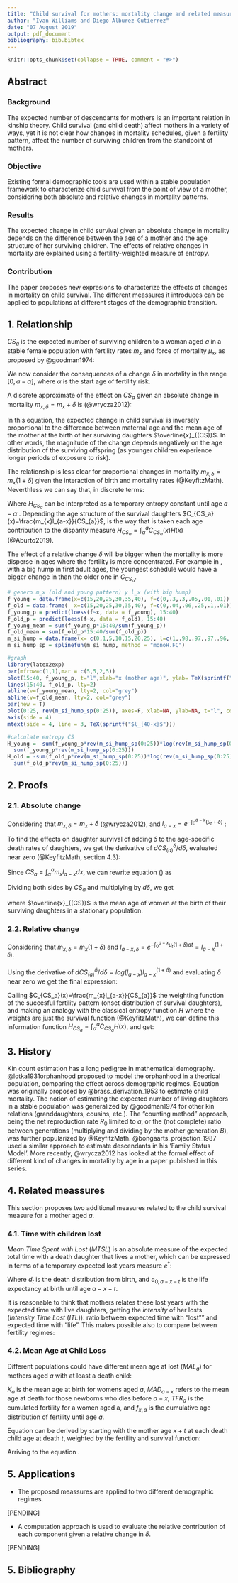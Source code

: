 ```yaml
---
title: "Child survival for mothers: mortality change and related measures"
author: "Ivan Williams and Diego Alburez-Gutierrez"
date: "07 August 2019"
output: pdf_document
bibliography: bib.bibtex
---
```


```r
knitr::opts_chunk$set(collapse = TRUE, comment = "#>")
```

## Abstract

### Background

The expected number of descendants for mothers is an important relation in kinship theory. Child survival (and child death) affect mothers in a variety of ways, yet it is not clear how changes in mortality schedules, given a fertility pattern, affect the number of surviving children from the standpoint of mothers. 

### Objective

Existing formal demographic tools are used within a stable population framework to characterize child survival from the point of view of a mother, considering both absolute and relative changes in mortality patterns.

### Results

The expected change in child survival given an absolute change in mortality depends on the difference between the age of a mother and the age structure of her surviving children. The effects of relative changes in mortality are explained using a fertility-weighted measure of entropy.

### Contribution

The paper proposes new expresions to characterize the effects of changes in mortality on child survival. The different meassures it introduces can be applied to populations at different stages of the demographic transition. 


## 1. Relationship

$CS_a$ is the expected number of surviving children to a woman aged $a$ in a stable female population with fertility rates $m_{x}$ and force of mortality $\mu_{x}$, as proposed by @goodman1974:

\begin{equation}
\label{eq:CS}
CS_a = \int_{\alpha}^a{m_{x}l_{a-x}dx}.
\end{equation}

We now consider the consequences of a change $\delta$ in mortality in the range $[0,a-\alpha]$, where $\alpha$ is the start age of fertility risk.

A discrete approximate of the effect on $CS_a$ given an absolute change in mortality $m_{x,\delta}=m_{x}+\delta$ is (@wrycza2012):

\begin{equation}
\label{eq:abs_change}
\frac{\Delta CS_{a}}{CS_{a}} \approx -(a - \overline{x}_{(CS)}) \Delta\delta.
\end{equation}

In this equation, the expected change in child survival is inversely proportional to the difference between maternal age \textit{a} and the mean age of the mother at the birth of her surviving daughters $\overline{x}_{(CS)}$. In other words, the magnitude of the change depends negatively on the age distribution of the surviving offspring (as younger children experience longer periods of exposure to risk).

The relationship is less clear for proportional changes in mortality $m_{x,\delta}=m_{x}(1+\delta)$ given the interaction of birth and mortality rates (@KeyfitzMath). Neverthless we can say that, in discrete terms:

\begin{equation}
\label{eq:relat_change}
\frac{\Delta CS_{a}}{CS_{a}} \approx -H_{CS_a} \Delta\delta.
\end{equation}

<!-- Aqui no cambie nada porque no entiendo muy bien lo que hiciste. Talvez hablamos para discutir? -->

Where $H_{CS_a}$ can be interpreted as a temporary entropy constant until age $a-\alpha$ . 
Depending the age structure of the survival daughters $C_{CS_a}(x)=\frac{m_{x}l_{a-x}}{CS_{a}}$,  is the way that is taken each age contribution to the disparity measure $H_{CS_a}=\int_\alpha^a{C_{CS_a}(x)H(x)}$ (@Aburto2019).  

The effect of a relative change $\delta$ will be bigger when the mortality is more disperse in ages where the fertility is more concentrated. For example in \ref{fig:relative_change}, with a big hump in first adult ages, the youngest schedule would have a bigger change in than the older one in $C_{CS_a}$.


```r

# genero m_x (old and young pattern) y l_x (with big hump) 
f_young = data.frame(x=c(15,20,25,30,35,40), f=c(0,.3,.3,.05,.01,.01))
f_old = data.frame(  x=c(15,20,25,30,35,40), f=c(0,.04,.06,.25,.1,.01))
f_young_p = predict(loess(f~x, data = f_young), 15:40)
f_old_p = predict(loess(f~x, data = f_old), 15:40)
f_young_mean = sum(f_young_p*15:40/sum(f_young_p))
f_old_mean = sum(f_old_p*15:40/sum(f_old_p))
m_si_hump = data.frame(x= c(0,1,5,10,15,20,25), l=c(1,.98,.97,.97,.96,.9,.85))
m_si_hump_sp = splinefun(m_si_hump, method = "monoH.FC")

#graph
library(latex2exp)
par(mfrow=c(1,1),mar = c(5,5,2,5))
plot(15:40, f_young_p, t="l",xlab="x (mother age)", ylab= TeX(sprintf("$m_x$"))) 
lines(15:40, f_old_p, lty=2) 
abline(v=f_young_mean, lty=2, col="grey")
abline(v=f_old_mean, lty=2, col="grey")
par(new = T)
plot(0:25, rev(m_si_hump_sp(0:25)), axes=F, xlab=NA, ylab=NA, t="l", col=2)
axis(side = 4)
mtext(side = 4, line = 3, TeX(sprintf("$l_{40-x}$")))

#calculate entropy CS
H_young = -sum(f_young_p*rev(m_si_hump_sp(0:25))*log(rev(m_si_hump_sp(0:25))))/
  sum(f_young_p*rev(m_si_hump_sp(0:25)))
H_old = -sum(f_old_p*rev(m_si_hump_sp(0:25))*log(rev(m_si_hump_sp(0:25))))/
  sum(f_old_p*rev(m_si_hump_sp(0:25)))
```

## 2. Proofs


### 2.1. Absolute change

Considering that $m_{x,\delta}=m_{x}+\delta$ (@wrycza2012), and $l_{a-x} = e^{-\int_{0}^{a-x}{(\mu_t+\delta})}$ :

\begin{equation}
CS_{(a)}^\delta = \int_{\alpha}^{a}m_{x} l_{a-x} e^{-\delta (a-x)} dx.  
\end{equation}

To find the effects on daughter survival of adding $\delta$ to the age-specific death rates of daughters, we get the derivative of $dCS_{(a)}^\delta / d\delta$, evaluated near zero (@KeyfitzMath, section 4.3):

\begin{equation}
\label{eq2}
= -a\int_{\alpha}^{a}m_{x} l_{a-x} dx + \int_{\alpha}^{a}m_{x} l_{a-x}x dx.
\end{equation}

Since $CS_{a} = \int_{\alpha}^{a}m_{x} l_{a-x} dx$, we can rewrite equation (\ref{eq2}) as

\begin{equation}
\frac{dCS^\delta}{d\delta} = -a CS_{a}  + \int_{\alpha}^{a} x m_{x} l_{a-x} dx.
\end{equation}

Dividing both sides by $CS_{a}$ and multiplying by $d\delta$, we get

\begin{equation}
\label{mort_cont}
\frac{d CS_{a}}{CS_{a}} = -(a - \overline{x}_{(CS)}) d\delta
\end{equation}

where $\overline{x}_{(CS)}$ is the mean age of women at the birth of their surviving daughters in a stationary population. 


### 2.2. Relative change

Considering that $m_{x,\delta}=m_{x}(1+\delta)$ and $l_{a-x,\delta} = e^{-\int_{0}^{a-x}{\mu_t(1+\delta})dt}=l_{a-x}^{(1+\delta)}$:

\begin{equation}
CS_{a}^\delta = \int_{\alpha}^{a} {m_{x} l_{a-x}^{(1+\delta)}} dx.  
\end{equation}

Using the derivative of $dCS_{(a)}^\delta / d\delta = log(l_{a-x}) l_{a-x}^{(1+\delta)}$ and evaluating $\delta$ near zero we get the final expression:

\begin{equation}
\label{mort_change_relative}
\frac{d CS_{a}}{CS_{a}} = \frac{ \int_{\alpha}^{a}m_{x} l_{a-x} \log(l_{a-x}) dx}{CS_{a}} d\delta
\end{equation}

<!-- I think this needs re-weriting for clarity but I didn't want to change it to avoid messing it up! -->

<!-- Podrias dar alguna referencia para lo de entropia?  -->

Calling $C_{CS_a}(x)=\frac{m_{x}l_{a-x}}{CS_{a}}$ the weighting function of the succesful fertility pattern (onset distribution of survival daughters), and making an analogy with the classical entropy function $H$ where the weights are just the survival function (@KeyfitzMath), we can define this information function $H_{CS_a}=\int_\alpha^a{C_{CS_a}H(x)}$, and get:

\begin{equation}
\label{eq:relat_change2}
\frac{dCS_{a}}{CS_{a}} = -H_{CS_a} d\delta.
\end{equation}




## 3. History

Kin count estimation has a long pedigree in mathematical demography. @lotka1931orphanhood proposed to model the orphanhood in a theorical population, comparing the effect across demographic regimes. Equation  \ref{eq:CS} was originally proposed by @brass_derivation_1953 to estimate child mortality. The notion of estimating the expected number of living daughters in a stable population was generalized by @goodman1974 for other kin relations (granddaughters, cousins, etc.). The "counting method" approach, being the net reproduction rate $R_0$ limited to $a$, or the (not complete) ratio between generations (multiplying and dividing by the mother generation $B$), was further popularized by @KeyfitzMath. @bongaarts_projection_1987 used a similar approach to estimate descendants in his 'Family Status Model'. More recently, @wrycza2012 has looked at the formal effect of different kind of changes in mortality by age in a paper published in this series. 

## 4. Related meassures

This section proposes two additional measures related to the child survival measure for a mother aged $a$. 

### 4.1. Time with children lost

*Mean Time Spent with Lost* ($MTSL$) is an absolute measure of the expected total time with a death daughter that lives a mother, which can be expressed in terms of a temporary expected lost years measure $e^\dagger$: 

\begin{equation}
\label{eq:MTSL}
MTSL_a = \int_\alpha^a{m_x\int_0^{a-x}{d_t e_{0,a-x-t} dt}dx} = \int_\alpha^a{m_x e_{o,a-x}^\dagger dx}.
\end{equation}

Where $d_t$ is the death distribution from birth, and $e_{0,a-x-t}$ is the life expectancy at birth until age $a-x-t$.

It is reasonable to think that mothers relates these lost years with the expected time with live daughters, getting the *intensity* of her losts (*Intensity Time Lost* ($ITL$)): ratio between expected time with "lost"" and expected time with "life". This makes possible also to compare between fertility regimes:

\begin{equation}
\label{eq:ITL}
  ITL_a = \frac{\int_\alpha^a{m_x e_{o,a-x}^\dagger dx}}{\int_\alpha^a{m_x e_{o,a-x} dx}}
\end{equation}

### 4.2. Mean Age at Child Loss

Different populations could have different mean age at lost ($MAL_a$) for mothers aged $a$ with at least a death child:

\begin{equation}
\label{eq:MAL}
  MAL_a = K_a + \int_\alpha^a{f_{x,a} MAD_{a-x}}
\end{equation}

$K_a$ is the mean age at birth for womens aged $a$, $MAD_{a-x}$ refers to the mean age at death for those newborns who dies before $a-x$, $TFR_a$ is the cumulated fertility for a women aged a, and $f_{x,a}$ is the cumulative age distribution of fertility until age $a$.

Equation \ref{eq:MAL} can be derived by starting with the mother age $x+t$ at each death child age at death $t$, weighted by the fertility and survival function:

\begin{equation}
\label{eq:MALproof}
\begin{split}  
  MAL_a = \frac{\int_\alpha^a{m_x {\int_0^{a-x}\frac{d_t (x+t) dt}{\int_0^{a-x}{d_tdt}}}}}{\int_\alpha^a{m_x}} \\
  MAL_a = \frac{\int_\alpha^a{m_x x}}{TFR_a} + \frac{\int_\alpha^a{m_x MAD_{a-x}}}{TFR_a} \\
  MAL_a = K_a + \frac{\int_\alpha^a{m_x MAD_{a-x}}}{TFR_a}
\end{split}
\end{equation}

Arriving to the equation \ref{eq:MAL}.

## 5. Applications

<!-- Aquí tenemos dos opciones de aplicación  -->

* The proposed meassures are applied to two different demographic regimes.

[PENDING]

* A computation approach is used to evaluate the relative contribution of each component given a relative change in $\delta$.

[PENDING]

## 5. Bibliography